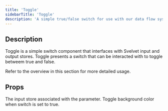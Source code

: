 ```yaml
---
title: 'Toggle'
sidebarTitle: 'Toggle'
description: 'A simple true/false switch for use with our data flow system'
---
```


## Description

Toggle is a simple switch component that interfaces with Svelvet input and output stores. Toggle presents a switch that can be interacted with to toggle betweem true and false.

Refer to the overview in this section for more detailed usage.

## Props

<ResponseField name="parameterStore" required type="CustomWritable<boolean>">
	The input store associated with the parameter.
</ResponseField>

<ResponseField name="color" type="CSS Color String" default="limegreen">
	Toggle background color when switch is set to true.
</ResponseField>

